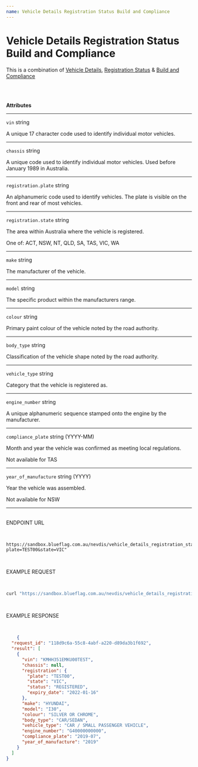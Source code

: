 ```yaml
---
name: Vehicle Details Registration Status Build and Compliance
---
```




<NextSeo
    title='Vehicle Details Build and Compliance'
    description='This is a combination of Vehicle Details, Registration Status & Build and Compliance'
/>

<HStack>
<Box className="attributes" h="100%" px="40px" py="10px">

# Vehicle Details Registration Status Build and Compliance

This is a combination of [Vehicle Details](/docs/api/products/NEVDIS/vehicle_details/), [Registration Status](/docs/api/products/NEVDIS/registration_status/) & [Build and Compliance](/docs/api/products/NEVDIS/build_and_compliance/)

<br/><br/>

**Attributes**
___

`vin` <span className="smaller-text">string</span>
<p>
A unique 17 character code used to identify individual motor vehicles.
</p>

___

`chassis` <span className="smaller-text">string</span>
<p>
A unique code used to identify individual motor vehicles. Used before January 1989 in Australia.
</p>

___

`registration.plate` <span className="smaller-text">string</span>
<p>
An alphanumeric code used to identify vehicles. The plate is visible on the front and rear of most vehicles.
</p>

___

`registration.state` <span className="smaller-text">string</span>

The area within Australia where the vehicle is registered.
<p className="smaller-text">One of: ACT, NSW, NT, QLD, SA, TAS, VIC, WA</p>

___

`make` <span className="smaller-text">string</span>
<p>
The manufacturer of the vehicle.
</p>

___

`model` <span className="smaller-text">string</span>
<p>
The specific product within the manufacturers range.
</p>

___

`colour` <span className="smaller-text">string</span>
<p>
Primary paint colour of the vehicle noted by the road authority.
</p>

___

`body_type` <span className="smaller-text">string</span>
<p>
Classification of the vehicle shape noted by the road authority.
</p>

___

`vehicle_type` <span className="smaller-text">string</span>
<p>
Category that the vehicle is registered as.
</p>

___

`engine_number` <span className="smaller-text">string</span>
<p>
A unique alphanumeric sequence stamped onto the engine by the manufacturer.
</p>

___

`compliance_plate` <span className="smaller-text">string (YYYY-MM)</span>

Month and year the vehicle was confirmed as meeting local regulations.

<p className="smaller-text">Not available for TAS</p>

___

`year_of_manufacture` <span className="smaller-text">string (YYYY)</span>

Year the vehicle was assembled.

<p className="smaller-text"> Not available for NSW </p>

___


</Box>

<Box className="box2" h="100%" px="40px" py="10px">

<br />

<div className="method-example-response">
    <div className="method-example-request-topbar">
        <div className="method-example-request-title">ENDPOINT URL</div>
    </div>
    <pre className="IntroSection-pre">

```
https://sandbox.blueflag.com.au/nevdis/vehicle_details_registration_status_build_and_compliance?plate=TEST00&state=VIC"
```

</pre>
</div>

<div className="method-example-response">
    <div className="method-example-request-topbar">
        <div className="method-example-request-title">EXAMPLE REQUEST</div>
    </div>
    <pre className="IntroSection-pre">

```bash
curl "https://sandbox.blueflag.com.au/nevdis/vehicle_details_registration_status_build_and_compliance?plate=TEST00&state=VIC" -H "Authorization: secret_SANDBOX_f1nlZOh0Xr1JvMgJy0d0l9i5JybnBEAYfl7isuU0_o-1GkBsaN8f"
```

</pre>
</div>

<div className="method-example-response">
    <div className="method-example-request-topbar">
        <div className="method-example-request-title">EXAMPLE RESPONSE</div>
    </div>
    <pre className="IntroSection-pre">

```json
    {
  "request_id": "118d9c6a-55c8-4abf-a220-d89da3b1f692",
  "result": [
    {
      "vin": "KMHH351EMKU00TEST",
      "chassis": null,
      "registration": {
        "plate": "TEST00",
        "state": "VIC",
        "status": "REGISTERED",
        "expiry_date": "2022-01-16"
      },
      "make": "HYUNDAI",
      "model": "I30",
      "colour": "SILVER OR CHROME",
      "body_type": "CAR/SEDAN",
      "vehicle_type": "CAR / SMALL PASSENGER VEHICLE",
      "engine_number": "G40000000000",
      "compliance_plate": "2019-07",
      "year_of_manufacture": "2019"
    }
  ]
}
```

</pre>
</div>

</Box>

</HStack>





